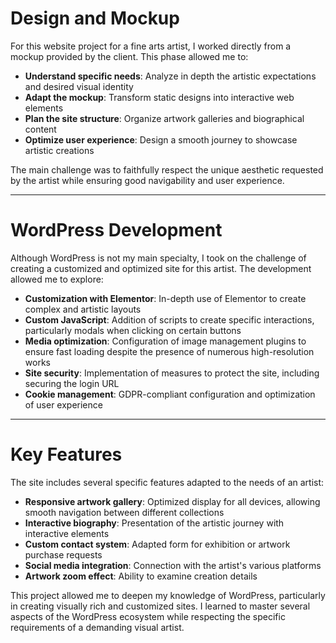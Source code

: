 # Design and Mockup

For this website project for a fine arts artist, I worked directly from a mockup provided by the client. This phase allowed me to:

- **Understand specific needs**: Analyze in depth the artistic expectations and desired visual identity
- **Adapt the mockup**: Transform static designs into interactive web elements
- **Plan the site structure**: Organize artwork galleries and biographical content
- **Optimize user experience**: Design a smooth journey to showcase artistic creations

The main challenge was to faithfully respect the unique aesthetic requested by the artist while ensuring good navigability and user experience.

---

# WordPress Development

Although WordPress is not my main specialty, I took on the challenge of creating a customized and optimized site for this artist. The development allowed me to explore:

- **Customization with Elementor**: In-depth use of Elementor to create complex and artistic layouts
- **Custom JavaScript**: Addition of scripts to create specific interactions, particularly modals when clicking on certain buttons
- **Media optimization**: Configuration of image management plugins to ensure fast loading despite the presence of numerous high-resolution works
- **Site security**: Implementation of measures to protect the site, including securing the login URL
- **Cookie management**: GDPR-compliant configuration and optimization of user experience

---

# Key Features

The site includes several specific features adapted to the needs of an artist:

- **Responsive artwork gallery**: Optimized display for all devices, allowing smooth navigation between different collections
- **Interactive biography**: Presentation of the artistic journey with interactive elements
- **Custom contact system**: Adapted form for exhibition or artwork purchase requests
- **Social media integration**: Connection with the artist's various platforms
- **Artwork zoom effect**: Ability to examine creation details

This project allowed me to deepen my knowledge of WordPress, particularly in creating visually rich and customized sites. I learned to master several aspects of the WordPress ecosystem while respecting the specific requirements of a demanding visual artist.
